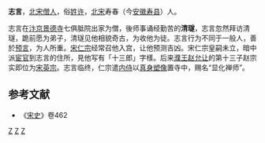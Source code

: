 '''志言'''，[[北宋|北宋]][[僧人|僧人]]，俗[[许姓|姓许]]，[[北宋|北宋]]寿春（今[[安徽|安徽]][[寿县|寿县]]）人。

志言在[[汴京|汴京]][[景德寺|景德寺]]七俱胝院出家为僧，後师事诵经勤苦的'''清璲'''，志言忽然拜访清璲，跪前愿为弟子，清璲见他相貌奇古，为收他为徒。志言行为不同于一般人，善於[[预言|预言]]，为人所重。[[宋仁宗|宋仁宗]]经常召他入宫，让他预测吉凶。宋仁宗皇嗣未立，暗中派[[宦官|宦官]]到志言的住所，見他写有「十三郎」字樣。后来[[濮王|濮王]][[赵允让|赵允让]]的第十三子赵宗实即位为[[宋英宗|宋英宗]]。志言临终，仁宗遣[[内侍|内侍]]以[[真身塑像|真身塑像]]置寺中，赐名“显化禅师”。

==参考文献==
* 《[[宋史|宋史]]》卷462

[[分类:宋朝僧人|Z]]
[[分类:寿县人|Z]]
[[分类:许姓|Z]]